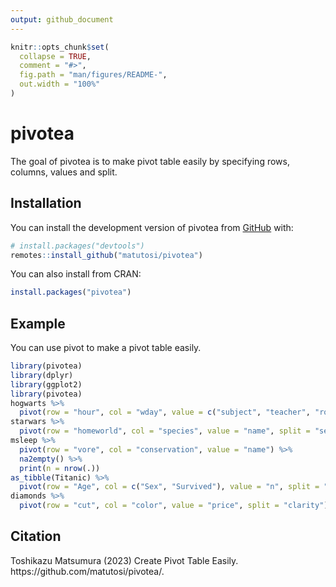```yaml
---
output: github_document
---
```


<!-- README.md is generated from README.Rmd. Please edit that file -->

```r
knitr::opts_chunk$set(
  collapse = TRUE,
  comment = "#>",
  fig.path = "man/figures/README-",
  out.width = "100%"
)
```

# pivotea

<!-- badges: start -->
<!-- badges: end -->

The goal of pivotea is to make pivot table easily by specifying rows, columns, values and split.


## Installation

You can install the development version of pivotea from [GitHub](https://github.com/) with:

```r
# install.packages("devtools")
remotes::install_github("matutosi/pivotea")
```


You can also install from CRAN:

```r
install.packages("pivotea")
```

## Example

You can use pivot to make a pivot table easily.

```r
library(pivotea)
library(dplyr)
library(ggplot2)
library(pivotea)
hogwarts %>%
  pivot(row = "hour", col = "wday", value = c("subject", "teacher", "room"), split = c("house", "grade"))
starwars %>%
  pivot(row = "homeworld", col = "species", value = "name", split = "sex")
msleep %>%
  pivot(row = "vore", col = "conservation", value = "name") %>%
  na2empty() %>%
  print(n = nrow(.))
as_tibble(Titanic) %>%
  pivot(row = "Age", col = c("Sex", "Survived"), value = "n", split = "Class")
diamonds %>%
  pivot(row = "cut", col = "color", value = "price", split = "clarity")
```
## Citation

Toshikazu Matsumura (2023) Create Pivot Table Easily. https://github.com/matutosi/pivotea/.
